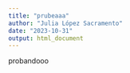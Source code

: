 ```yaml
---
title: "prubeaaa"
author: "Julia López Sacramento"
date: "2023-10-31"
output: html_document
---
```


probandooo